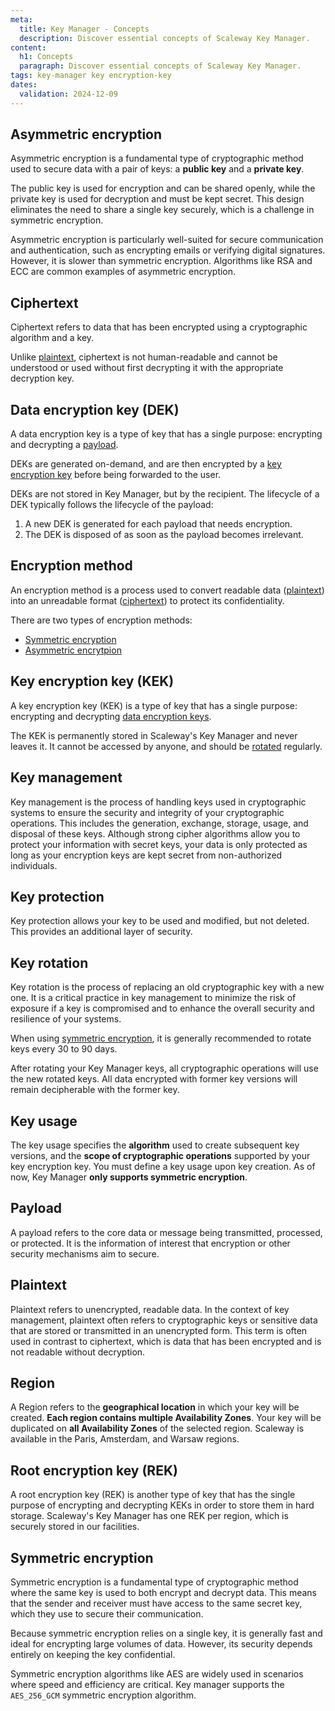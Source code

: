 ```yaml
---
meta:
  title: Key Manager - Concepts
  description: Discover essential concepts of Scaleway Key Manager.
content:
  h1: Concepts
  paragraph: Discover essential concepts of Scaleway Key Manager.
tags: key-manager key encryption-key
dates:
  validation: 2024-12-09
---
```


## Asymmetric encryption

Asymmetric encryption is a fundamental type of cryptographic method used to secure data with a pair of keys: a **public key** and a **private key**.

The public key is used for encryption and can be shared openly, while the private key is used for decryption and must be kept secret. This design eliminates the need to share a single key securely, which is a challenge in symmetric encryption.

Asymmetric encryption is particularly well-suited for secure communication and authentication, such as encrypting emails or verifying digital signatures. However, it is slower than symmetric encryption. Algorithms like RSA and ECC are common examples of asymmetric encryption.

## Ciphertext

Ciphertext refers to data that has been encrypted using a cryptographic algorithm and a key.

Unlike [plaintext](#plaintext), ciphertext is not human-readable and cannot be understood or used without first decrypting it with the appropriate decryption key.

## Data encryption key (DEK)

A data encryption key is a type of key that has a single purpose: encrypting and decrypting a [payload](#payload).

DEKs are generated on-demand, and are then encrypted by a [key encryption key](#key-encryption-key-(kek)) before being forwarded to the user.

DEKs are not stored in Key Manager, but by the recipient. The lifecycle of a DEK typically follows the lifecycle of the payload:

1. A new DEK is generated for each payload that needs encryption.
2. The DEK is disposed of as soon as the payload becomes irrelevant.

## Encryption method

An encryption method is a process used to convert readable data ([plaintext](#plaintext)) into an unreadable format ([ciphertext](#ciphertext)) to protect its confidentiality.

There are two types of encryption methods:

- [Symmetric encryption](#symmetric-encryption)
- [Asymmetric encrytpion](#asymmetric-encryption)

## Key encryption key (KEK)

A key encryption key (KEK) is a type of key that has a single purpose: encrypting and decrypting [data encryption keys](#data-encryption-key-(dek)).

The KEK is permanently stored in Scaleway's Key Manager and never leaves it. It cannot be accessed by anyone, and should be [rotated](/identity-and-access-management/key-manager/api-cli/rotate-keys-api-cli/) regularly.

## Key management

Key management is the process of handling keys used in cryptographic systems to ensure the security and integrity of your cryptographic operations. This includes the generation, exchange, storage, usage, and disposal of these keys.
Although strong cipher algorithms allow you to protect your information with secret keys, your data is only protected as long as your encryption keys are kept secret from non-authorized individuals.

## Key protection

Key protection allows your key to be used and modified, but not deleted. This provides an additional layer of security.

## Key rotation

Key rotation is the process of replacing an old cryptographic key with a new one. It is a critical practice in key management to minimize the risk of exposure if a key is compromised and to enhance the overall security and resilience of your systems.

When using [symmetric encryption](#symmetric-encryption), it is generally recommended to rotate keys every 30 to 90 days.

After rotating your Key Manager keys, all cryptographic operations will use the new rotated keys. All data encrypted with former key versions will remain decipherable with the former key.

## Key usage

The key usage specifies the **algorithm** used to create subsequent key versions, and the **scope of cryptographic operations** supported by your key encryption key.
You must define a key usage upon key creation. As of now, Key Manager **only supports symmetric encryption**.

## Payload

A payload refers to the core data or message being transmitted, processed, or protected. It is the information of interest that encryption or other security mechanisms aim to secure.

## Plaintext

Plaintext refers to unencrypted, readable data. In the context of key management, plaintext often refers to cryptographic keys or sensitive data that are stored or transmitted in an unencrypted form. This term is often used in contrast to ciphertext, which is data that has been encrypted and is not readable without decryption.

## Region

A Region refers to the **geographical location** in which your key will be created. **Each region contains multiple Availability Zones**. Your key will be duplicated on **all Availability Zones** of the selected region. Scaleway is available in the Paris, Amsterdam, and Warsaw regions.

## Root encryption key (REK)

A root encryption key (REK) is another type of key that has the single purpose of encrypting and decrypting KEKs in order to store them in hard storage. Scaleway's Key Manager has one REK per region, which is securely stored in our facilities.

## Symmetric encryption

Symmetric encryption is a fundamental type of cryptographic method where the same key is used to both encrypt and decrypt data. This means that the sender and receiver must have access to the same secret key, which they use to secure their communication.

Because symmetric encryption relies on a single key, it is generally fast and ideal for encrypting large volumes of data. However, its security depends entirely on keeping the key confidential.

Symmetric encryption algorithms like AES are widely used in scenarios where speed and efficiency are critical. Key manager supports the `AES_256_GCM` symmetric encryption algorithm.